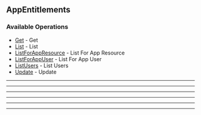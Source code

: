 
## AppEntitlements

### Available Operations

* [Get](/resources/app_entitlements/get) - Get
* [List](/resources/app_entitlements/list) - List
* [ListForAppResource](/resources/app_entitlements/list_for_app_resource) - List For App Resource
* [ListForAppUser](/resources/app_entitlements/list_for_app_user) - List For App User
* [ListUsers](/resources/app_entitlements/list_users) - List Users
* [Update](/resources/app_entitlements/update) - Update

---
<Get />

---
<List />

---
<ListForAppResource />

---
<ListForAppUser />

---
<ListUsers />

---
<Update />
